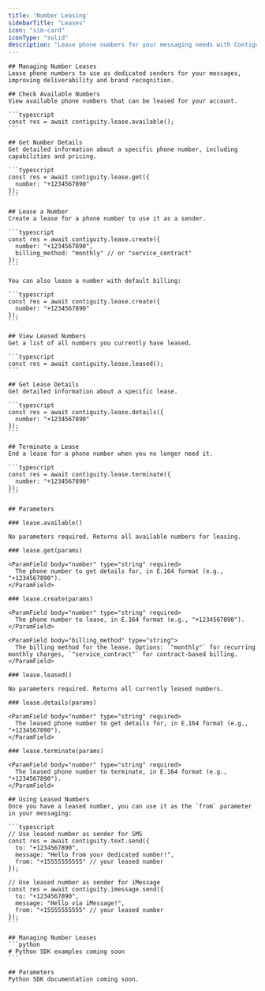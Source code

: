 ```yaml
---
title: 'Number Leasing'
sidebarTitle: "Leases"
icon: "sim-card"
iconType: "solid"
description: "Lease phone numbers for your messaging needs with Contiguity."
---
```


<Tabs>
  <Tab title="JavaScript" icon="js">
    <InstallJS />
    
    ## Managing Number Leases
    Lease phone numbers to use as dedicated senders for your messages, improving deliverability and brand recognition.

    ## Check Available Numbers
    View available phone numbers that can be leased for your account.

    ```typescript
    const res = await contiguity.lease.available();
    ```

    ## Get Number Details
    Get detailed information about a specific phone number, including capabilities and pricing.

    ```typescript
    const res = await contiguity.lease.get({ 
      number: "+1234567890" 
    });
    ```

    ## Lease a Number
    Create a lease for a phone number to use it as a sender.

    ```typescript
    const res = await contiguity.lease.create({ 
      number: "+1234567890",
      billing_method: "monthly" // or "service_contract"
    });
    ```

    You can also lease a number with default billing:

    ```typescript
    const res = await contiguity.lease.create({ 
      number: "+1234567890"
    });
    ```

    ## View Leased Numbers
    Get a list of all numbers you currently have leased.

    ```typescript
    const res = await contiguity.lease.leased();
    ```

    ## Get Lease Details
    Get detailed information about a specific lease.

    ```typescript
    const res = await contiguity.lease.details({ 
      number: "+1234567890" 
    });
    ```

    ## Terminate a Lease
    End a lease for a phone number when you no longer need it.

    ```typescript
    const res = await contiguity.lease.terminate({ 
      number: "+1234567890" 
    });
    ```

    ## Parameters

    ### lease.available()

    No parameters required. Returns all available numbers for leasing.

    ### lease.get(params)

    <ParamField body="number" type="string" required>
      The phone number to get details for, in E.164 format (e.g., "+1234567890").
    </ParamField>

    ### lease.create(params)

    <ParamField body="number" type="string" required>
      The phone number to lease, in E.164 format (e.g., "+1234567890").
    </ParamField>

    <ParamField body="billing_method" type="string">
      The billing method for the lease. Options: `"monthly"` for recurring monthly charges, `"service_contract"` for contract-based billing.
    </ParamField>

    ### lease.leased()

    No parameters required. Returns all currently leased numbers.

    ### lease.details(params)

    <ParamField body="number" type="string" required>
      The leased phone number to get details for, in E.164 format (e.g., "+1234567890").
    </ParamField>

    ### lease.terminate(params)

    <ParamField body="number" type="string" required>
      The leased phone number to terminate, in E.164 format (e.g., "+1234567890").
    </ParamField>

    ## Using Leased Numbers
    Once you have a leased number, you can use it as the `from` parameter in your messaging:

    ```typescript
    // Use leased number as sender for SMS
    const res = await contiguity.text.send({
      to: "+1234567890",
      message: "Hello from your dedicated number!",
      from: "+15555555555" // your leased number
    });

    // Use leased number as sender for iMessage
    const res = await contiguity.imessage.send({
      to: "+1234567890",
      message: "Hello via iMessage!",
      from: "+15555555555" // your leased number
    });
    ```
  </Tab>
  
  <Tab title="Python" icon="python">
    <InstallPY />
    
    ## Managing Number Leases
    ```python
    # Python SDK examples coming soon
    ```
    
    ## Parameters
    Python SDK documentation coming soon.
  </Tab>
</Tabs>


<Snippet />